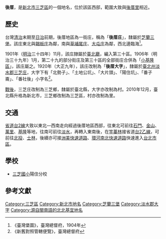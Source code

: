 {{noteTA
|1 = zh-cn:庄; zh-hk:庄; zh-tw:庄;
}}
{{Infobox Hokkien name
| title      = 後厝
| hanji      = 後厝
| poj        = Āu-chhù
| hanlo      = 
| tl         = Āu-tshù
| bp         = 
| hokkienipa = 
| lm  = 
| image      = 
| image_size = 
| caption    = 
}}
'''後厝'''，是[[新北市|新北市]][[三芝區|三芝區]]的一個地名，位於該區西部，範圍大致與[[後厝里|後厝里]]相近。

==歷史==
台灣[[台灣清領時期|清治]]末期至[[台灣日治時期|日治]]前期，後厝地區為一街庄，稱為「'''後厝庄'''」，隸屬於[[芝蘭三堡|芝蘭三堡]]。該庄東北與[[錫板庄|錫板庄]]為鄰，南與[[草埔尾庄|草埔尾庄]]、[[大屯庄|大屯庄]]為鄰，西北邊臨海<ref>《臺灣堡圖》，臺灣總督府，1904年</ref>。

1901年（[[明治|明治]]三十四年）11月，該庄隸屬於[[臺北廳|臺北廳]]，編入第三十區。1906年（明治三十九年）1月，第二十九的部分街庄及第三十區的全部街庄合併為「[[小基隆區|小基隆區]]」，該庄屬之。1920年（大正九年），該庄改制為「'''後厝大字'''」，隸屬於[[臺北州|臺北州]][[淡水郡|淡水郡]][[三芝庄|三芝庄]]，大字下有「北勢子」、「土地公坑」、「大片頭」、「陽住坑」、「番子崙」、「番社後」小字名<ref>《新舊對照管轄便覽》，臺灣總督府</ref>。

[[台灣戰後時期|戰後]]，三芝庄改制為三芝鄉，隸屬於臺北縣，大字亦改制為村。2010年12月，臺北縣升格為新北市，三芝鄉改制為三芝區，村亦改制為里。

==交通==
[[台灣省道|省道]][[台2線|台2線]]大致以東北—西南走向經過後厝地區西部，往東北可前往[[石門區|石門]]、[[金山區_(台灣)|金山]]、[[萬里區|萬里]]、[[基隆市|基隆]]等地，往南可前往[[淡水區|淡水]]，再轉入東南後，在[[竿蓁林|竿蓁林]]接省道[[台2線#乙線|台2乙線]]，可前往[[北投區|北投]]、[[士林區|士林]]，後續亦可接[[洲美快速道路|洲美快速道路]]、[[環河南北快速道路|環河南北快速道路]]快速進入[[台北市區|台北市區]]。

==學校==
*[[三芝國小|三芝國小]]陽住分校

==參考文獻==
{{reflist}}

{{淡水郡}}

[[Category:三芝區|Category:三芝區]]
[[Category:新北市地名|Category:新北市地名]]
[[Category:芝蘭三堡|Category:芝蘭三堡]]
[[Category:淡水郡大字|Category:淡水郡大字]]
[[Category:源自閩南語的北北基宜地名|Category:源自閩南語的北北基宜地名]]